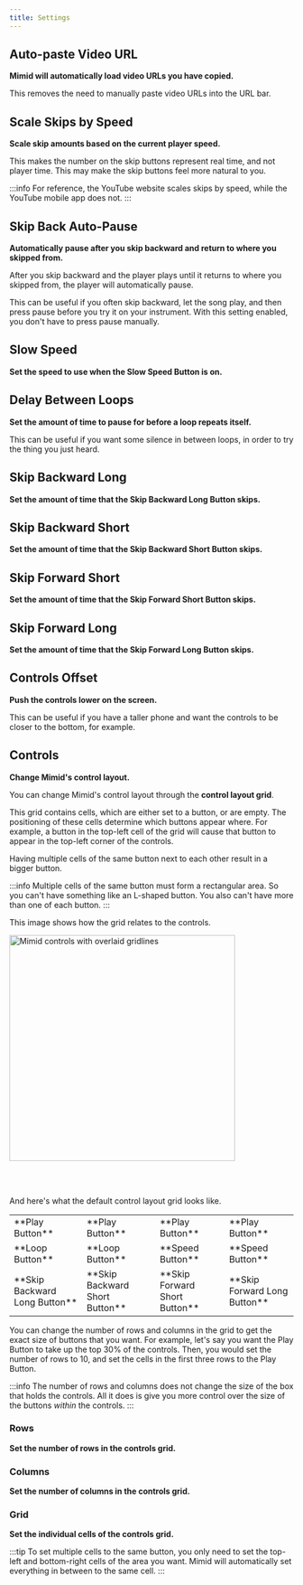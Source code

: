 ```yaml
---
title: Settings
---
```



## Auto-paste Video URL

**Mimid will automatically load video URLs you have copied.**

This removes the need to manually paste video URLs into the URL bar.

## Scale Skips by Speed

**Scale skip amounts based on the current player speed.**

This makes the number on the skip buttons represent real time, and not player time.
This may make the skip buttons feel more natural to you.

:::info
For reference, the YouTube website scales skips by speed, while the YouTube mobile app does not.
:::

## Skip Back Auto-Pause

**Automatically pause after you skip backward and return to where you skipped from.**

After you skip backward and the player plays until it returns to where you skipped from, the player will automatically pause.

This can be useful if you often skip backward, let the song play, and then press pause before you try it on your instrument.
With this setting enabled, you don't have to press pause manually.

## Slow Speed

**Set the speed to use when the Slow Speed Button is on.**

## Delay Between Loops

**Set the amount of time to pause for before a loop repeats itself.**

This can be useful if you want some silence in between loops, in order to try the thing you just heard.

## Skip Backward Long

**Set the amount of time that the Skip Backward Long Button skips.**

## Skip Backward Short

**Set the amount of time that the Skip Backward Short Button skips.**

## Skip Forward Short

**Set the amount of time that the Skip Forward Short Button skips.**

## Skip Forward Long

**Set the amount of time that the Skip Forward Long Button skips.**

## Controls Offset

**Push the controls lower on the screen.**

This can be useful if you have a taller phone and want the controls to be closer to the bottom, for example.

## Controls

**Change Mimid's control layout.**

You can change Mimid's control layout through the **control layout grid**.

This grid contains cells, which are either set to a button, or are empty.
The positioning of these cells determine which buttons appear where.
For example, a button in the top-left cell of the grid will cause that button to appear in the top-left corner of the controls.

Having multiple cells of the same button next to each other result in a bigger button.

:::info
Multiple cells of the same button must form a rectangular area.
So you can't have something like an L-shaped button.
You also can't have more than one of each button.
:::

This image shows how the grid relates to the controls.

<img
  src={ControlsWithGridlines}
  width="400px"
  alt="Mimid controls with overlaid gridlines"
/>

<br />
<br />

And here's what the default control layout grid looks like.

<table>
  <tbody>
    <tr>
      <td style={{ textAlign: "center" }}>**Play Button**</td>
      <td style={{ textAlign: "center" }}>**Play Button**</td>
      <td style={{ textAlign: "center" }}>**Play Button**</td>
      <td style={{ textAlign: "center" }}>**Play Button**</td>
    </tr>
    <tr>
      <td style={{ textAlign: "center" }}>**Loop Button**</td>
      <td style={{ textAlign: "center" }}>**Loop Button**</td>
      <td style={{ textAlign: "center" }}>**Speed Button**</td>
      <td style={{ textAlign: "center" }}>**Speed Button**</td>
    </tr>
    <tr>
      <td style={{ textAlign: "center" }}>**Skip Backward Long Button**</td>
      <td style={{ textAlign: "center" }}>**Skip Backward Short Button**</td>
      <td style={{ textAlign: "center" }}>**Skip Forward Short Button**</td>
      <td style={{ textAlign: "center" }}>**Skip Forward Long Button**</td>
    </tr>
  </tbody>
</table>

You can change the number of rows and columns in the grid to get the exact size of buttons that you want.
For example, let's say you want the Play Button to take up the top 30% of the controls.
Then, you would set the number of rows to 10, and set the cells in the first three rows to the Play Button.

:::info
The number of rows and columns does not change the size of the box that holds the controls.
All it does is give you more control over the size of the buttons _within_ the controls.
:::

### Rows

**Set the number of rows in the controls grid.**

### Columns

**Set the number of columns in the controls grid.**

### Grid

**Set the individual cells of the controls grid.**

:::tip
To set multiple cells to the same button,
you only need to set the top-left and bottom-right cells of the area you want.
Mimid will automatically set everything in between to the same cell.
:::
